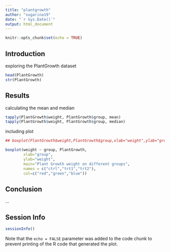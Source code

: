 ```yaml
---
title: "plantgrowth"
author: "sugarina19"
date: "`r Sys.Date()`"
output: html_document
---
```


```r
knitr::opts_chunk$set(echo = TRUE)
```

## Introduction
exploring the PlantGrowth dataset

```r
head(PlantGrowth)
str(PlantGrowth)
```

## Results
calculating the mean and median
```r
tapply(PlantGrowth$weight, PlantGrowth$group, mean)
tapply(PlantGrowth$weight, PlantGrowth$group, median)
```

including plot
```r
## boxplot(PlantGrowth$weight,PlantGrowth$group,xlab="weight",ylab="group",main="PlantGrowth")

boxplot(weight ~ group, PlantGrowth,
        xlab="group",
        ylab="weight",
        main="Plant Growth weight on different groups",
        names = c("ctrl","trt1","trt2"),
        col=c("red","green","blue"))
```

## Conclusion
...

## Session Info
```r
sessionInfo()
```


Note that the `echo = FALSE` parameter was added to the code chunk to prevent printing of the R code that generated the plot.
